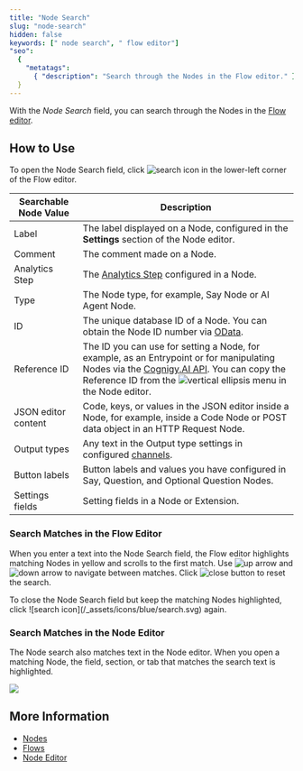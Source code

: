 ```yaml
---
title: "Node Search"
slug: "node-search"
hidden: false
keywords: [" node search", " flow editor"]
"seo":
  {
    "metatags":
      { "description": "Search through the Nodes in the Flow editor." },
  }
---
```


With the _Node Search_ field, you can search through the Nodes in the [Flow editor](/ai/agents/develop/projects-and-flows/editor).

## How to Use

To open the Node Search field, click ![search icon](/_assets/icons/blue/search.svg) in the lower-left corner of the Flow editor.

<Accordion title="Searchable Content">

| Searchable Node Value | Description                                                                                                                                                                                                                                                                                       |
| --------------------- | ------------------------------------------------------------------------------------------------------------------------------------------------------------------------------------------------------------------------------------------------------------------------------------------------- |
| Label                 | The label displayed on a Node, configured in the **Settings** section of the Node editor.                                                                                                                                                                                                         |
| Comment               | The comment made on a Node.                                                                                                                                                                                                                                                                       |
| Analytics Step        | The [Analytics Step](/ai/agents/analyze/analytics-steps) configured in a Node.                                                                                                                                                                                                               |
| Type                  | The Node type, for example, Say Node or AI Agent Node.                                                                                                                                                                                                                                            |
| ID                    | The unique database ID of a Node. You can obtain the Node ID number via [OData](/ai/agents/analyze/odata#steps).                                                                                                                                                                             |
| Reference ID          | The ID you can use for setting a Node, for example, as an Entrypoint or for manipulating Nodes via the [Cognigy.AI API](https://api-trial.cognigy.ai/openapi). You can copy the Reference ID from the ![vertical ellipsis](/_assets/icons/black-and-white/vertical-ellipsis.svg) menu in the Node editor. |
| JSON editor content   | Code, keys, or values in the JSON editor inside a Node, for example, inside a Code Node or POST data object in an HTTP Request Node.                                                                                                                                                              |
| Output types          | Any text in the Output type settings in configured [channels](/ai/agents/develop/nodes/channels).                                                                                                                                                                                              |
| Button labels         | Button labels and values you have configured in Say, Question, and Optional Question Nodes.                                                                                                                                                                                                       |
| Settings fields       | Setting fields in a Node or Extension.                                                                                                                                                                                                                                                            |

</Accordion>

### Search Matches in the Flow Editor

When you enter a text into the Node Search field, the Flow editor highlights matching Nodes in yellow and scrolls to the first match. Use ![up arrow](/_assets/icons/black-and-white/arrow-up.svg) and ![down arrow](/_assets/icons/black-and-white/arrow-down.svg) to navigate between matches. Click ![close button](/_assets/icons/black-and-white/close-button.svg) to reset the search.

<Accordion title="Toggle Search Results">
  To close the Node Search field but keep the matching Nodes highlighted, click
  ![search icon](/_assets/icons/blue/search.svg) again.
</Accordion>

### Search Matches in the Node Editor

The Node search also matches text in the Node editor. When you open a matching Node, the field, section, or tab that matches the search text is highlighted.

<Frame>
  <img
    class="image-center"
    src="/_assets/ai/develop/nodes/node-editor-with-highlighting.png"
    style={{ width: 'auto' }}
  />
</Frame>

## More Information

- [Nodes](/ai/agents/develop/nodes/overview)
- [Flows](/ai/agents/develop/projects-and-flows/overview)
- [Node Editor](/ai/agents/develop/nodes/overview#working-with-nodes)
